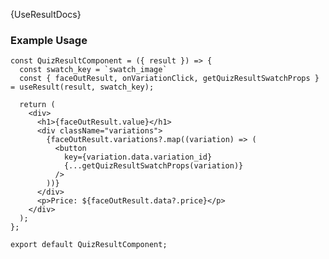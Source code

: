 
<Meta title="Quiz/useResult" />

<Markdown>{UseResultDocs}</Markdown>

### Example Usage

```tsx
const QuizResultComponent = ({ result }) => {
  const swatch_key = `swatch_image`
  const { faceOutResult, onVariationClick, getQuizResultSwatchProps } = useResult(result, swatch_key);

  return (
    <div>
      <h1>{faceOutResult.value}</h1>
      <div className="variations">
        {faceOutResult.variations?.map((variation) => (
          <button
            key={variation.data.variation_id}
            {...getQuizResultSwatchProps(variation)}
          />
        ))}
      </div>
      <p>Price: ${faceOutResult.data?.price}</p>
    </div>
  );
};

export default QuizResultComponent;
```